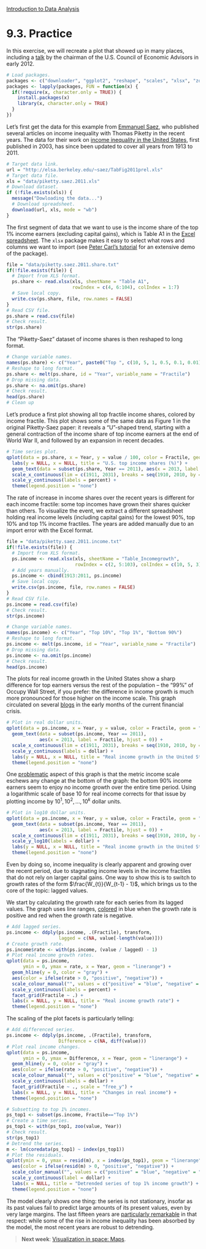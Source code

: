 <style>@import url(style.css);</style>
[Introduction to Data Analysis](index.html "Course index")

# 9.3. Practice

In this exercise, we will recreate a plot that showed up in many places, including a [talk][ak] by the chairman of the U.S. Council of Economic Advisors in early 2012.

[ak]: http://www.slideshare.net/whitehouse/the-rise-and-consequences-of-inequality-in-the-united-states-charts

```r
# Load packages.
packages <- c("downloader", "ggplot2", "reshape", "scales", "xlsx", "zoo")
packages <- lapply(packages, FUN = function(x) {
  if(!require(x, character.only = TRUE)) {
    install.packages(x)
    library(x, character.only = TRUE)
  }
})
```

Let's first get the data for this example from [Emmanuel Saez](http://elsa.berkeley.edu/~saez/), who published several articles on income inequality with Thomas Piketty in the recent years. The data for their work on [income inequality in the United States](http://elsa.berkeley.edu/~saez/pikettyqje.pdf), first published in 2003, has since been updated to cover all years from 1913 to 2011.

```r
# Target data link.
url = "http://elsa.berkeley.edu/~saez/TabFig2011prel.xls"
# Target data file.
xls = "data/piketty.saez.2011.xls"
# Download dataset.
if (!file.exists(xls)) {
  message("Dowloading the data...")
  # Download spreadsheet.
  download(url, xls, mode = "wb")
}
```

The first segment of data that we want to use is the income share of the top 1% income earners (excluding capital gains), which is Table A1 in the [Excel spreadsheet][ps-source]. The `xlsx` package makes it easy to select what rows and columns we want to import (see [Peter Carl's tutorial][carl-xlsx] for an extensive demo of the package).

[ps-source]: http://elsa.berkeley.edu/~saez/TabFig2011prel.xls
[carl-xlsx]: http://www.r-bloggers.com/writing-from-r-to-excel-with-xlsx/

```r
file = "data/piketty.saez.2011.share.txt"
if(!file.exists(file)) {
  # Import from XLS format.
  ps.share <- read.xlsx(xls, sheetName = "Table A1",
                        rowIndex = c(4, 6:104), colIndex = 1:7)
  # Save local copy.
  write.csv(ps.share, file, row.names = FALSE)
}
# Read CSV file.
ps.share = read.csv(file)
# Check result.
str(ps.share)
```

The "Piketty-Saez" dataset of income shares is then reshaped to long format.

```r
# Change variable names.
names(ps.share) <- c("Year", paste0("Top ", c(10, 5, 1, 0.5, 0.1, 0.01), "%"))
# Reshape to long format.
ps.share <- melt(ps.share, id = "Year", variable_name = "Fractile")
# Drop missing data.
ps.share <- na.omit(ps.share)
# Check result.
head(ps.share)
# Clean up 
```

Let's produce a first plot showing all top fractile income shares, colored by income fractile. This plot shows some of the same data as Figure 1 in the original Piketty-Saez paper: it reveals a "U"-shaped trend, starting with a general contraction of the income share of top income earners at the end of World War II, and followed by an expansion in recent decades.

```r
# Time series plot.
qplot(data = ps.share, x = Year, y = value / 100, color = Fractile, geom = "line") + 
  labs(y = NULL, x = NULL, title = "U.S. top income shares (%)") +
  geom_text(data = subset(ps.share, Year == 2011), aes(x = 2013, label = Fractile, hjust = 0)) +
  scale_x_continuous(lim = c(1911, 2031), breaks = seq(1910, 2010, by = 20)) +
  scale_y_continuous(labels = percent) +
  theme(legend.position = "none")
```

The rate of increase in income shares over the recent years is different for each income fractile: some top incomes have grown their shares quicker than others. To visualize the event, we extract a different spreadsheet holding real income levels (including capital gains) for the lowest 90%, top 10% and top 1% income fractiles. The years are added manually due to an import error with the Excel format.

```r
file = "data/piketty.saez.2011.income.txt"
if(!file.exists(file)) {
  # Import from XLS format.
  ps.income <- read.xlsx(xls, sheetName = "Table_Incomegrowth", 
                         rowIndex = c(2, 5:103), colIndex = c(10, 5, 3))
  # Add years manually.
  ps.income <- cbind(1913:2011, ps.income)
  # Save local copy.
  write.csv(ps.income, file, row.names = FALSE)
}
# Read CSV file.
ps.income = read.csv(file)
# Check result.
str(ps.income)
```

```r
# Change variable names.
names(ps.income) <- c("Year", "Top 10%", "Top 1%", "Bottom 90%")
# Reshape to long format.
ps.income <- melt(ps.income, id = "Year", variable_name = "Fractile")
# Drop missing data.
ps.income <- na.omit(ps.income)
# Check result.
head(ps.income)
```

The plots for real income growth in the United States show a sharp difference for top earners versus the rest of the population -- the "99%" of Occupy Wall Street, if you prefer: the difference in income growth is much more pronounced for those higher on the income scale. This graph circulated on several [blogs](http://crookedtimber.org/2009/04/13/reducing-inequality-whats-the-problem/) in the early months of the current financial crisis.

```r
# Plot in real dollar units.
qplot(data = ps.income, x = Year, y = value, color = Fractile, geom = "line") +
  geom_text(data = subset(ps.income, Year == 2011), 
            aes(x = 2013, label = Fractile, hjust = 0)) +
  scale_x_continuous(lim = c(1911, 2031), breaks = seq(1910, 2010, by = 20)) +
  scale_y_continuous(labels = dollar) +
  labs(y = NULL, x = NULL, title = "Real income growth in the United States") +
  theme(legend.position = "none")
```

One [problematic](http://lanekenworthy.net/2008/03/09/the-best-inequality-graph/) aspect of this graph  is that the metric income scale eschews any change at the bottom of the graph: the bottom 90% income earners seem to enjoy no income growth over the entire time period. Using a logarithmic scale of base 10 for real income corrects for that issue by plotting income by $10^1, 10^2, ..., 10^k$ dollar units.

```r
# Plot in log10 dollar units.
qplot(data = ps.income, x = Year, y = value, color = Fractile, geom = "line") +
  geom_text(data = subset(ps.income, Year == 2011), 
            aes(x = 2013, label = Fractile, hjust = 0)) +
  scale_x_continuous(lim = c(1911, 2031), breaks = seq(1910, 2010, by = 20)) +
  scale_y_log10(labels = dollar) +
  labs(y = NULL, x = NULL, title = "Real income growth in the United States") +
  theme(legend.position = "none")
```

Even by doing so, income inequality is clearly apparent and growing over the recent period, due to stagnating income levels in the income fractiles that do not rely on larger capital gains. One way to show this is to switch to growth rates of the form $\frac{W_{t}}{W_{t-1} - 1}$, which brings us to the core of the topic: lagged values.

We start by calculating the growth rate for each series from its lagged values. The graph uses line ranges, [colored](https://learnr.wordpress.com/2009/05/18/ggplot2-three-variable-time-series-panel-chart/) in blue when the growth rate is positive and red when the growth rate is negative.

```r
# Add lagged series.
ps.income <- ddply(ps.income, .(Fractile), transform,
                   lagged = c(NA, value[-length(value)]))
# Create growth rate.
ps.income$rate <- with(ps.income, (value / lagged) - 1)
# Plot real income growth rates.
qplot(data = ps.income, 
      ymin = 0, ymax = rate, x = Year, geom = "linerange") +
  geom_hline(y = 0, color = "gray") +
  aes(color = ifelse(rate > 0, "positive", "negative")) +
  scale_colour_manual("", values = c("positive" = "blue", "negative" = "red")) +
  scale_y_continuous(labels = percent) +
  facet_grid(Fractile ~ .) +
  labs(x = NULL, y = NULL, title = "Real income growth rate") +
  theme(legend.position = "none")
```

The scaling of the plot facets is particularly telling:

```r
# Add differenced series.
ps.income <- ddply(ps.income, .(Fractile), transform,
                   Difference = c(NA, diff(value)))
# Plot real income changes.
qplot(data = ps.income, 
      ymin = 0, ymax = Difference, x = Year, geom = "linerange") +
  geom_hline(y = 0, color = "gray") +
  aes(color = ifelse(rate > 0, "positive", "negative")) +
  scale_colour_manual("", values = c("positive" = "blue", "negative" = "red")) +
  scale_y_continuous(labels = dollar) +
  facet_grid(Fractile ~ ., scale = "free_y") +
  labs(x = NULL, y = NULL, title = "Changes in real income") +
  theme(legend.position = "none")
```

```r
# Subsetting to top 1% incomes.
ps_top1 <- subset(ps.income, Fractile=="Top 1%")
# Create a time series.
ps_top1 <- with(ps_top1, zoo(value, Year))
# Check result.
str(ps_top1)
# Detrend the series.
m <- lm(coredata(ps_top1) ~ index(ps_top1))
# Plot the residuals.
qplot(ymin = 0, ymax = resid(m), x = index(ps_top1), geom = "linerange") +
  aes(color = ifelse(resid(m) > 0, "positive", "negative")) +
  scale_color_manual("", values = c("positive" = "blue", "negative" = "red")) +
  scale_y_continuous(label = dollar) +
  labs(x = NULL, title = "Detrended series of top 1% income growth") +
  theme(legend.position = "none")
```

The model clearly shows one thing: the series is not stationary, insofar as its past values fail to predict large amounts of its present values, even by very large margins. The last fifteen years are [particularly remarkable](http://www.vanityfair.com/society/features/2011/05/top-one-percent-201105) in that respect: while some of the rise in income inequality has been absorbed by the model, the most recent years are robust to detrending.

> __Next week__: [Visualization in space: Maps](100_maps.html).
